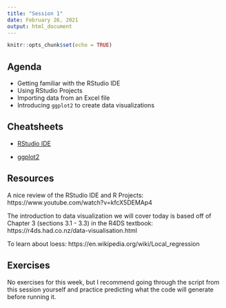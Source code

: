 ```yaml
---
title: "Session 1"
date: February 26, 2021
output: html_document
---
```


```r
knitr::opts_chunk$set(echo = TRUE)
```

## Agenda

* Getting familiar with the RStudio IDE
* Using RStudio Projects
* Importing data from an Excel file
* Introducing `ggplot2` to create data visualizations

<!-- ## Script -->

<!-- Here's the script from Session 1. You should download this and save it inside the R Project folder that you created for this workshop. -->

<!--to add scripts -->

<!-- ```{r, include = FALSE, eval = FALSE} -->

<!-- # install and load these packages -->
<!-- devtools::install_github('yihui/xfun') -->

<!-- # embed_file() requires a few more packages -->
<!-- xfun::pkg_load2(c('base64enc', 'htmltools', 'mime')) -->
<!-- ``` -->

<!-- ```{r echo=FALSE} -->
<!-- # a embed single file -->
<!-- xfun::embed_file('session_01.R') -->
<!-- ``` -->



## Cheatsheets

* [RStudio IDE](https://rstudio.com/wp-content/uploads/2016/01/rstudio-IDE-cheatsheet.pdf)

* [ggplot2](https://rstudio.com/wp-content/uploads/2016/11/ggplot2-cheatsheet-2.1.pdf)


## Resources
A nice review of the RStudio IDE and R Projects:
https://www.youtube.com/watch?v=kfcX5DEMAp4

The introduction to data visualization we will cover today is based off of Chapter 3 (sections 3.1 - 3.3) in the R4DS textbook: https://r4ds.had.co.nz/data-visualisation.html

To learn about loess: https://en.wikipedia.org/wiki/Local_regression


## Exercises

No exercises for this week, but I recommend going through the script from this session yourself and practice predicting what the code will generate before running it.